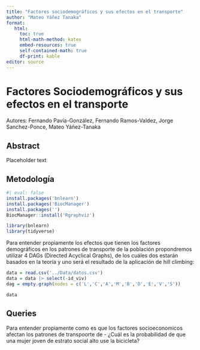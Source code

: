 ```yaml
---
title: "Factores sociodemográficos y sus efectos en el transporte"
author: "Mateo Yáñez Tanaka"
format:
   html:
     toc: true
     html-math-method: katex
     embed-resources: true
     self-contained-math: true
     df-print: kable
editor: source
---
```

# Factores Sociodemográficos y sus efectos en el transporte

Autores: Fernando Pavía-González, Fernando Ramos-Valdez, Jorge Sanchez-Ponce, Mateo Yáñez-Tanaka 

## Abstract

Placeholder text

## Metodología
```r
#| eval: false
install.packages('bnlearn')
install.packages('BiocManager')
install.packages('')
BiocManager::install('Rgraphviz')
```

```r
library(bnlearn)
library(tidyverse)
```

Para entender propiamente los efectos que tienen los factores demográficos en los patrones de transporte de la población propondremos utilizar 4 DAGs (Directed Acyclical Graphs), de los cuáles dos estarán basados en la teoría y uno será el resultado de la aplicación de hill climbing:

```r
data = read.csv('../Data/datos.csv')
data = data |> select(-id_viv)
dag = empty.graph(nodes = c('L','C','A','M','B','D','E','V','S'))
```
```r
data
```

## Queries

Para entender propiamente como es que los factores socioeconomicos afectan los patrones de transpoorte de 
- ¿Cuál es la probabilidad de que una mujer joven de estrato social alto use la bicicleta?